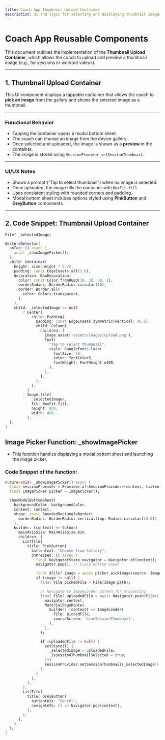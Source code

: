 ```yaml
---
title: Coach App Thumbnail Upload Container
description: UI and logic for selecting and displaying thumbnail images
---
```



# Coach App Reusable Components

This document outlines the implementation of the **Thumbnail Upload Container**, which allows the coach to upload and preview a thumbnail image (e.g., for sessions or workout videos).

---

## 1. Thumbnail Upload Container

This UI component displays a tappable container that allows the coach to **pick an image** from the gallery and shows the selected image as a thumbnail.

---

### Functional Behavior

- Tapping the container opens a modal bottom sheet.
- The coach can choose an image from the device gallery.
- Once selected and uploaded, the image is shown as a **preview** in the container.
- The image is stored using `SessionProvider.setSessionThumbnail`.

---

### UI/UX Notes

- Shows a prompt ("Tap to select thumbnail") when no image is selected.
- Once uploaded, the image fills the container with `BoxFit.fill`.
- Uses consistent styling with rounded corners and padding.
- Modal bottom sheet includes options styled using **PinkButton** and **GreyButton** components.

---

## 2. Code Snippet: Thumbnail Upload Container

```dart
File? _selectedImage;

GestureDetector(
  onTap: () async {
    await _showImagePicker();
  },
  child: Container(
    height: size.height * 0.22,
    padding: const EdgeInsets.all(3.0),
    decoration: BoxDecoration(
      color: const Color.fromRGBO(38, 38, 38, 1),
      borderRadius: BorderRadius.circular(10),
      border: Border.all(
        color: Colors.transparent,
      ),
    ),
    child: _selectedImage == null
        ? Center(
            child: Padding(
              padding: const EdgeInsets.symmetric(vertical: 36.0),
              child: Column(
                children: [
                  Image.asset('assets/images/upload.png'),
                  Text(
                    "Tap to select thumbnail",
                    style: GoogleFonts.lato(
                      fontSize: 16,
                      color: fontColor5,
                      fontWeight: FontWeight.w400,
                    ),
                  ),
                ],
              ),
            ),
          )
        : Image.file(
            _selectedImage!,
            fit: BoxFit.fill,
            height: 800,
            width: 400,
          ),
  ),
)
```

## Image Picker Function: \_showImagePicker

- This function handles displaying a modal bottom sheet and launching the image picker.

### Code Snippet of the function:

```dart
Future<void> _showImagePicker() async {
  final sessionProvider = Provider.of<SessionProvider>(context, listen: false);
  final ImagePicker picker = ImagePicker();

  showModalBottomSheet(
    backgroundColor: backgroundColor,
    context: context,
    shape: const RoundedRectangleBorder(
      borderRadius: BorderRadius.vertical(top: Radius.circular(20.0)),
    ),
    builder: (context) => Column(
      mainAxisSize: MainAxisSize.min,
      children: [
        ListTile(
          title: PinkButton(
            buttontext: "Choose from Gallery",
            onPressed: () async {
              final NavigatorState navigator = Navigator.of(context);
              navigator.pop(); // Close bottom sheet

              final XFile? image = await picker.pickImage(source: ImageSource.gallery);
              if (image != null) {
                final File pickedFile = File(image.path);

                // Navigate to ImageLoader screen for processing
                final File? uploadedFile = await Navigator.push<File>(
                  navigator.context,
                  MaterialPageRoute(
                    builder: (context) => ImageLoader(
                      file: pickedFile,
                      sourceScreen: 'LiveSessionThumbnail',
                    ),
                  ),
                );

                if (uploadedFile != null) {
                  setState(() {
                    _selectedImage = uploadedFile;
                    _issessionThumbnailSelected = true;
                  });
                  sessionProvider.setSessionThumbnail(_selectedImage!);
                }
              }
            },
          ),
        ),
        ListTile(
          title: GreyButton(
            buttontext: "Cancel",
            navigateTo: () => Navigator.pop(context),
          ),
        ),
      ],
    ),
  );
}

```
